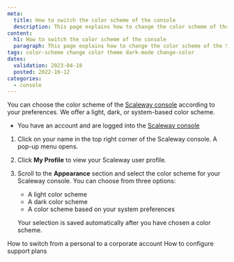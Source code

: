 ```yaml
---
meta:
  title: How to switch the color scheme of the console
  description: This page explains how to change the color scheme of the Scaleway console
content:
  h1: How to switch the color scheme of the console
  paragraph: This page explains how to change the color scheme of the Scaleway console
tags: color-scheme change color theme dark-mode change-color 
dates:
  validation: 2023-04-18
  posted: 2022-10-12
categories:
  - console
---
```


You can choose the color scheme of the [Scaleway console](/console/account/concepts/#console) according to your preferences. We offer a light, dark, or system-based color scheme. 

 <Message type="requirement">

  - You have an account and are logged into the [Scaleway console](https://console.scaleway.com)

</Message>

1. Click on your name in the top right corner of the Scaleway console. A pop-up menu opens. 

2. Click **My Profile** to view your Scaleway user profile. 

    <Lightbox src="scaleway-console-my-profile.webp" alt="" /> 

3. Scroll to the **Appearance** section and select the color scheme for your Scaleway console. You can choose from three options:
    * A light color scheme 
    * A dark color scheme
    * A color scheme based on your system preferences

    <Lightbox src="scaleway-console-appearance.webp" alt="" />

    <Message type="note">

    Your selection is saved automatically after you have chosen a color scheme. 

    </Message>

<Navigation title="See Also">
 <PreviousButton to="/console/account/how-to/switch-account-to-corporate/">How to switch from a personal to a corporate account</PreviousButton>
 <NextButton to="/console/account/how-to/configure-support-plans">How to configure support plans</NextButton>
</Navigation>
